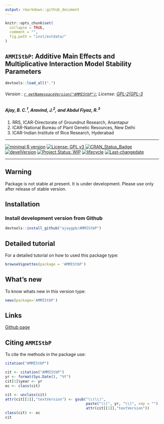 ```yaml
---
output: rmarkdown::github_document
---
```


```r
knitr::opts_chunk$set(
  collapse = TRUE,
  comment = "",
  fig.path = "inst/extdata/"
)
```

## `AMMIStbP`: Additive Main Effects and Multiplicative Interaction Model Stability Parameters

```r
devtools::load_all(".")

```

###### Version : [`r getNamespaceVersion("AMMIStbP")`](https://ajaygpb.github.io/AMMIStbP/); License: [GPL-2|GPL-3](https://www.r-project.org/Licenses/)

##### *Ajay, B. C.^1^, Aravind, J.^2^, and Abdul Fiyaz, R.^3^*

1. RRS, ICAR-Directorate of Groundnut Research, Anantapur 
2. ICAR-National Bureau of Plant Genetic Resources, New Delhi
3. ICAR-Indian Institute of Rice Research, Hyderabad

***
[![minimal R version](https://img.shields.io/badge/R>%3D-3.0.2-6666ff.svg)](https://cran.r-project.org/)
[![License: GPL v3](https://img.shields.io/badge/License-GPL%20v3-blue.svg)](https://www.gnu.org/licenses/gpl-3.0)
[![CRAN_Status_Badge](https://www.r-pkg.org/badges/version-last-release/AMMIStbp)](https://cran.r-project.org/package=AMMIStbp)
<!-- [![rstudio mirror downloads](https://cranlogs.r-pkg.org/badges/grand-total/AMMIStbp?color=green)](https://CRAN.R-project.org/package=AMMIStbp) -->
<!-- [![packageversion](https://img.shields.io/badge/Package%20version-0.2.3.3-orange.svg)](https://github.com/ajaygpb/AMMIStbp) -->
[![develVersion](https://img.shields.io/badge/devel%20version-0.0.0.9000-orange.svg)](https://github.com/ajaygpb/AMMIStbp)
<!-- [![GitHub Download Count](https://github-basic-badges.herokuapp.com/downloads/ajaygpb/AMMIStbp/total.svg)] -->
[![Project Status: WIP](http://www.repostatus.org/badges/latest/wip.svg)](http://www.repostatus.org/#wip)
[![lifecycle](https://img.shields.io/badge/lifecycle-experimental-orange.svg)](https://www.tidyverse.org/lifecycle/#experimental)
[![Last-changedate](https://img.shields.io/badge/last%20change-`r gsub('-', '--', Sys.Date())`-yellowgreen.svg)](/commits/master)
<!-- [![Rdoc](http://www.rdocumentation.org/badges/version/AMMIStbp)](http://www.rdocumentation.org/packages/AMMIStbp) -->
<!-- [![Zenodo DOI](https://zenodo.org/badge/DOI/10.5281/zenodo.841963.svg)](https://doi.org/10.5281/zenodo.841963) -->
<!-- [![Analytics](https://pro-pulsar-193905.appspot.com/UA-116683292-1/welcome-page)](https://github.com/ajaygpb/google-analytics-beacon) --> 



***

## Warning

Package is not stable at present. It is under development. Please use only after release of stable version.

## Installation

### Install development version from Github
```r
devtools::install_github("ajaygpb/AMMIStbP")
```

## Detailed tutorial
For a detailed tutorial on how to used this package type:

```r
browseVignettes(package = 'AMMIStbP')
```

## What's new
To know whats new in this version type:

```r
news(package='AMMIStbP')
```

## Links

<!-- [CRAN page](https://cran.r-project.org/package=AMMIStbP) -->

[Github page](https://github.com/ajaygpb/AMMIStbP)

<!-- [Github website](https://ajaygpb.github.io/AMMIStbP/) -->

<!-- [Zenodo DOI](https://doi.org/10.5281/zenodo.1310011) -->

## Citing `AMMIStbP`
To cite the methods in the package use:

```r
citation("AMMIStbP")
```

```r
cit <- citation("AMMIStbP")
yr <- format(Sys.Date(), "%Y")
cit[1]$year <- yr
oc <- class(cit)

cit <- unclass(cit)
attr(cit[[1]],"textVersion") <- gsub("\\(\\)",
                                     paste("\\(", yr, "\\)", sep = ""),
                                     attr(cit[[1]],"textVersion"))
class(cit) <- oc
cit
```
